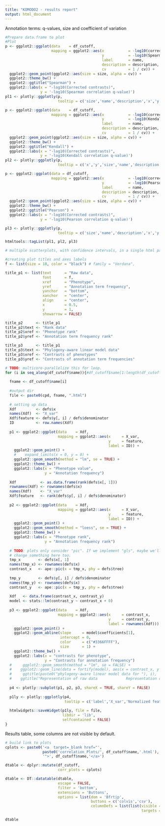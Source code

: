 ```yaml
---
title: "KOMODO2 - results report"
output: html_document
---
```


Annotation terms: q-values, size and coefficient of variation

```r
#Prepare data.frame to plot
#Plot
p <- ggplot2::ggplot(data    = df_cutoff,
                     mapping = ggplot2::aes(x           = -log10(corrected_contrasts),
                                            y           = -log10(Spearman_qvalue),
                                            label       = name,
                                            description = description,
                                            cv          = 1 / cv)) +
  ggplot2::geom_point(ggplot2::aes(size = size, alpha = cv)) +
  ggplot2::theme_bw() + 
  ggplot2::ggtitle("Spearman") +
  ggplot2::labs(x = "-log10(Corrected contrasts)",
                y = '-log10(Spearman correlation q-value)')
pl1 <- plotly::ggplotly(p, 
                        tooltip = c('size','name','description','x','y'))

p <- ggplot2::ggplot(data    = df_cutoff,
                     mapping = ggplot2::aes(x           = -log10(corrected_contrasts),
                                            y           = -log10(Kendall_qvalue),
                                            label       = name,
                                            description = description,
                                            cv          = 1 / cv)) +
  ggplot2::geom_point(ggplot2::aes(size = size, alpha = cv)) +
  ggplot2::theme_bw() + 
  ggplot2::ggtitle("Kendall") + 
  ggplot2::labs(x = "-log10(Corrected contrasts)",
                y = '-log10(Kendall correlation q-value)')
pl2 <- plotly::ggplotly(p, 
                        tooltip = c('x','y','size','name','description'))

p <- ggplot2::ggplot(data = df_cutoff,
                     mapping = ggplot2::aes(x           = -log10(corrected_contrasts),
                                            y           = -log10(Pearson_qvalue),
                                            label       = name,
                                            description = description,
                                            cv          = 1 / cv)) +
  ggplot2::geom_point(ggplot2::aes(size = size, alpha = cv)) +
  ggplot2::theme_bw() + 
  ggplot2::ggtitle("Pearson") +
  ggplot2::labs(x = "-log10(Corrected contrasts)",
                y = '-log10(Pearson correlation q-value)')

pl3 <- plotly::ggplotly(p,
                        tooltip = c('size','name','description','x','y'))

htmltools::tagList(pl1, pl2, pl3)
```


```r

# multiple scatterplots, with confidence intervals, in a single html page

#creating plot titles and axes labels
f <- list(size = 18, color = "black") # family = "Verdana",

title_p1 <- list(text      = "Raw data",
                 font      = f,
                 xref      = "Phenotype",
                 yref      = "Annotation term frequency",
                 yanchor   = "bottom",
                 xanchor   = "center",
                 align     = "center",
                 x         = 0.5,
                 y         = 1,
                 showarrow = FALSE)

title_p2      <- title_p1
title_p2$text <- "Rank data"
title_p2$xref <- "Phenotype rank"
title_p2$yref <- "Annotation term frequency rank"

title_p3      <- title_p1
title_p3$text <- "Phylogeny-aware linear model data"
title_p3$xref <- "Contrasts of phenotypes"
title_p3$yref <- "Contrasts of annotation term frequencies"

# TODO: multicore-parallelize this for loop.
for (i in seq_along(df_cutoff$name)){#df_cutoff$name[1:length(df_cutoff[, 1])]) { # get filtered to plot a lot
  
  fname <- df_cutoff$name[i]
  
  #output dir
  file <- paste0(cpd, fname, ".html")
  
  # setting up data
  Xdf         <- defs$x
  names(Xdf)  <- "X_var"
  Xdf$feature <- defs$y[, i] / defs$denominator
  ID          <- row.names(Xdf)
  
  p1 <- ggplot2::ggplot(data    = Xdf, 
                        mapping = ggplot2::aes(x     = X_var, 
                                               y     = feature,
                                               label = ID)) + 
    ggplot2::geom_point() +
    #    expand_limits(x = 0, y = 0) +
    ggplot2::geom_smooth(method = "lm", se = TRUE) + 
    ggplot2::theme_bw() +
    ggplot2::labs(x = "Phenotype value", 
                  y = "Annotation frequency")
  
  Xdf           <- as.data.frame(rank(defs$x[, 1]))
  rownames(Xdf) <- rownames(defs$x)
  names(Xdf)    <- "X_var"
  Xdf$feature   <- rank(defs$y[, i] / defs$denominator)
  
  p2 <- ggplot2::ggplot(data    = Xdf, 
                        mapping = ggplot2::aes(x     = X_var, 
                                               y     = feature,
                                               label = ID)) + 
    ggplot2::geom_point() +
    ggplot2::geom_smooth(method = "loess", se = TRUE) + 
    ggplot2::theme_bw() +
    ggplot2::labs(x = "Phenotype rank", 
                  y = "Annotation frequency rank")
  
  # TODO: plots only consider "pic". If we implement "gls", maybe we'll need to 
  # change something here too.
  tmp_x        <- defs$x[, 1]
  names(tmp_x) <- rownames(defs$x)
  contrast_x   <- ape::pic(x = tmp_x, phy = defs$tree)
  
  tmp_y        <- defs$y[, i] / defs$denominator
  names(tmp_y) <- rownames(defs$x)
  contrast_y   <- ape::pic(x = tmp_y, phy = defs$tree)
  
  Xdf   <- data.frame(contrast_x, contrast_y)
  model <- stats::lm(contrast_y ~ contrast_x + 0)
  
  p3 <- ggplot2::ggplot(data    = Xdf, 
                        mapping = ggplot2::aes(x     = contrast_x, 
                                               y     = contrast_y, 
                                               label = rownames(Xdf))) +
    ggplot2::geom_point() +
    ggplot2::geom_abline(slope     = model$coefficients[1], 
                         intercept = 0, 
                         color     = c("#3366FFFF"), 
                         size      = 1) +
    ggplot2::theme_bw() +
    ggplot2::labs(x = "contrasts for phenotype", 
                  y = "Contrasts for annotation frequency")
  #		ggplot2::geom_smooth(method = "lm", se = FALSE) +
  #    ggplot2::geom_line(data = fortify(model), aes(x = contrast_x, y = .fitted))
  #		ggtitle(paste0("phylogeny-aware linear model data for "), i),
  #    ggtitle("Representation of raw data             Representation of rank data                Representation of phylogenetic-aware linear model data")
  
  p4 <- plotly::subplot(p1, p2, p3, shareX = TRUE, shareY = FALSE)
  
  p1ly <- plotly::ggplotly(p4,
                           tooltip = c('label','X_var','Normalized feature'))
  
  htmlwidgets::saveWidget(p1ly, file = file,
                          libdir = 'lib',
                          selfcontained = FALSE)
}

```

Results table, some columns are not visible by default. 
```r

# build link to plots
cplots <- paste0('<a  target=_blank href="', 
                 paste0('correlation_Plots/', df_cutoff$name,'.html'),
                 '">', df_cutoff$name,'</a>')

dtable <- dplyr::mutate(df_cutoff, 
                        corr_plots = cplots) 

dtable <- DT::datatable(dtable,
                        escape = FALSE, 
                        filter = 'bottom',
                        extensions = 'Buttons', 
                        options = list(dom = 'Bfrtip', 
                                       buttons = c('colvis','csv'),
                                       columnDefs = list(list(visible = FALSE,
                                                              targets = 4:(length(df_cutoff) - 2))))) # prepare table

dtable
```


<!--
#```{r Multiplot,echo=F,warning=FALSE}
#Xdf <- KOMODO2$x
##nice scatterplot, with confidence intervals
#names(Xdf) <- "X_var"
#dir.create(paste0(wd,"/correlation_Plots"));
#lis<-list();
#for ( i in  df_cutoff$name[1:length(df_cutoff[,1])] ) { # get filtered to plot a lot
#	file<-paste0(wd,'/correlation_Plots/',i,'.html');
#	Xdf$feature <- KOMODO2$y[,i]/KOMODO2$denominator
##	model1 <- lm(Xdf$feature ~ Xdf$X_var)
##	conf_interval <- predict(model1, newdata=data.frame(QUET=3), interval="confidence", level = 0.95)
##	temp_var <- predict(model1, interval="prediction")
##	new_Xdf <- cbind(Xdf, temp_var)
#	ID=row.names(Xdf)
#	p2 <- ggplot(Xdf, aes(x = X_var, y = feature,label=ID) ) + 
#		geom_point() +
#		geom_smooth(method = "lm", se = TRUE) + 
#		theme_bw() +
#		ggtitle(i)	
#	p2ly<-ggplotly(p2,tooltip=c('label','X_var','Normalized feature'));
#	htmlwidgets::saveWidget(p2ly,file=file,title=i,libdir='lib',selfcontained=F)

#}

#Xdf <- as.data.frame(rank(KOMODO2$x[,1]))
#rownames(Xdf) <- rownames(KOMODO2$x)
##nice scatterplot, confidence intervals
#names(Xdf) <- "X_var"
#dir.create(paste0(wd,"/correlation_Plots2"));
#lis<-list();
#for ( i in  df_cutoff$name[1:length(df_cutoff[,1])] ) { # get filtered to plot a lot
#	file<-paste0(wd,'/correlation_Plots2/',i,'.html');
#	Xdf$feature <- rank(KOMODO2$y[,i]/KOMODO2$denominator)
##	model1 <- lm(Xdf$feature ~ Xdf$X_var)
##	conf_interval <- predict(model1, newdata=data.frame(QUET=3), ##interval="confidence", level = 0.95)
##	temp_var <- predict(model1, interval="prediction")
##	new_Xdf <- cbind(Xdf, temp_var)
#	ID=row.names(Xdf)
#	p2 <- ggplot(Xdf, aes(x = X_var, y = feature,label=ID)) + geom_point()+
##		geom_line(aes(y=lwr), color = "red", linetype = "dashed")+
##		geom_line(aes(y=upr), color = "red", linetype = "dashed")+
#		geom_smooth(method = "lm", se = TRUE) +
#		theme_bw() +
#		ggtitle(i)	
#	p2ly<-ggplotly(p2,tooltip=c('label','X_var','Normalized feature'));
#	htmlwidgets::saveWidget(p2ly,file=file,title=i,libdir='lib',selfcontained=F)
#}

#```

-->
